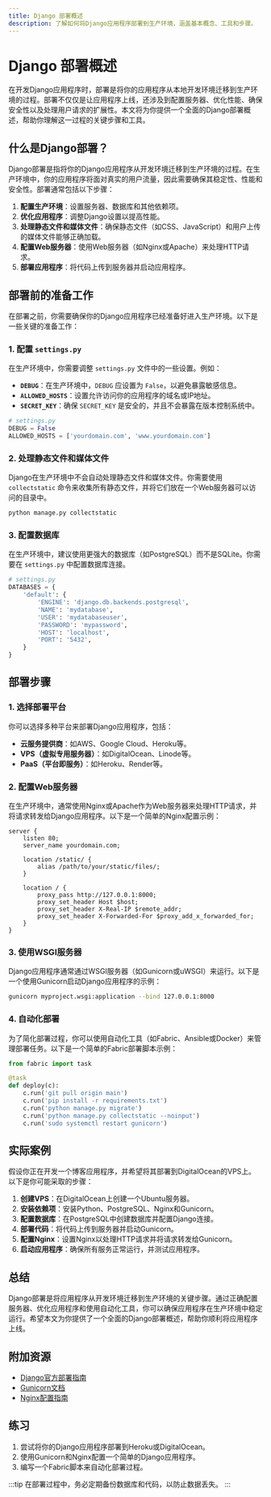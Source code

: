 ```yaml
---
title: Django 部署概述
description: 了解如何将Django应用程序部署到生产环境，涵盖基本概念、工具和步骤。
---
```


# Django 部署概述

在开发Django应用程序时，部署是将你的应用程序从本地开发环境迁移到生产环境的过程。部署不仅仅是让应用程序上线，还涉及到配置服务器、优化性能、确保安全性以及处理用户请求的扩展性。本文将为你提供一个全面的Django部署概述，帮助你理解这一过程的关键步骤和工具。

## 什么是Django部署？

Django部署是指将你的Django应用程序从开发环境迁移到生产环境的过程。在生产环境中，你的应用程序将面对真实的用户流量，因此需要确保其稳定性、性能和安全性。部署通常包括以下步骤：

1. **配置生产环境**：设置服务器、数据库和其他依赖项。
2. **优化应用程序**：调整Django设置以提高性能。
3. **处理静态文件和媒体文件**：确保静态文件（如CSS、JavaScript）和用户上传的媒体文件能够正确加载。
4. **配置Web服务器**：使用Web服务器（如Nginx或Apache）来处理HTTP请求。
5. **部署应用程序**：将代码上传到服务器并启动应用程序。

## 部署前的准备工作

在部署之前，你需要确保你的Django应用程序已经准备好进入生产环境。以下是一些关键的准备工作：

### 1. 配置 `settings.py`

在生产环境中，你需要调整 `settings.py` 文件中的一些设置。例如：

- **`DEBUG`**：在生产环境中，`DEBUG` 应设置为 `False`，以避免暴露敏感信息。
- **`ALLOWED_HOSTS`**：设置允许访问你的应用程序的域名或IP地址。
- **`SECRET_KEY`**：确保 `SECRET_KEY` 是安全的，并且不会暴露在版本控制系统中。

```python
# settings.py
DEBUG = False
ALLOWED_HOSTS = ['yourdomain.com', 'www.yourdomain.com']
```

### 2. 处理静态文件和媒体文件

Django在生产环境中不会自动处理静态文件和媒体文件。你需要使用 `collectstatic` 命令来收集所有静态文件，并将它们放在一个Web服务器可以访问的目录中。

```bash
python manage.py collectstatic
```

### 3. 配置数据库

在生产环境中，建议使用更强大的数据库（如PostgreSQL）而不是SQLite。你需要在 `settings.py` 中配置数据库连接。

```python
# settings.py
DATABASES = {
    'default': {
        'ENGINE': 'django.db.backends.postgresql',
        'NAME': 'mydatabase',
        'USER': 'mydatabaseuser',
        'PASSWORD': 'mypassword',
        'HOST': 'localhost',
        'PORT': '5432',
    }
}
```

## 部署步骤

### 1. 选择部署平台

你可以选择多种平台来部署Django应用程序，包括：

- **云服务提供商**：如AWS、Google Cloud、Heroku等。
- **VPS（虚拟专用服务器）**：如DigitalOcean、Linode等。
- **PaaS（平台即服务）**：如Heroku、Render等。

### 2. 配置Web服务器

在生产环境中，通常使用Nginx或Apache作为Web服务器来处理HTTP请求，并将请求转发给Django应用程序。以下是一个简单的Nginx配置示例：

```nginx
server {
    listen 80;
    server_name yourdomain.com;

    location /static/ {
        alias /path/to/your/static/files/;
    }

    location / {
        proxy_pass http://127.0.0.1:8000;
        proxy_set_header Host $host;
        proxy_set_header X-Real-IP $remote_addr;
        proxy_set_header X-Forwarded-For $proxy_add_x_forwarded_for;
    }
}
```

### 3. 使用WSGI服务器

Django应用程序通常通过WSGI服务器（如Gunicorn或uWSGI）来运行。以下是一个使用Gunicorn启动Django应用程序的示例：

```bash
gunicorn myproject.wsgi:application --bind 127.0.0.1:8000
```

### 4. 自动化部署

为了简化部署过程，你可以使用自动化工具（如Fabric、Ansible或Docker）来管理部署任务。以下是一个简单的Fabric部署脚本示例：

```python
from fabric import task

@task
def deploy(c):
    c.run('git pull origin main')
    c.run('pip install -r requirements.txt')
    c.run('python manage.py migrate')
    c.run('python manage.py collectstatic --noinput')
    c.run('sudo systemctl restart gunicorn')
```

## 实际案例

假设你正在开发一个博客应用程序，并希望将其部署到DigitalOcean的VPS上。以下是你可能采取的步骤：

1. **创建VPS**：在DigitalOcean上创建一个Ubuntu服务器。
2. **安装依赖项**：安装Python、PostgreSQL、Nginx和Gunicorn。
3. **配置数据库**：在PostgreSQL中创建数据库并配置Django连接。
4. **部署代码**：将代码上传到服务器并启动Gunicorn。
5. **配置Nginx**：设置Nginx以处理HTTP请求并将请求转发给Gunicorn。
6. **启动应用程序**：确保所有服务正常运行，并测试应用程序。

## 总结

Django部署是将应用程序从开发环境迁移到生产环境的关键步骤。通过正确配置服务器、优化应用程序和使用自动化工具，你可以确保应用程序在生产环境中稳定运行。希望本文为你提供了一个全面的Django部署概述，帮助你顺利将应用程序上线。

## 附加资源

- [Django官方部署指南](https://docs.djangoproject.com/en/stable/howto/deployment/)
- [Gunicorn文档](https://gunicorn.org/)
- [Nginx配置指南](https://nginx.org/en/docs/)

## 练习

1. 尝试将你的Django应用程序部署到Heroku或DigitalOcean。
2. 使用Gunicorn和Nginx配置一个简单的Django应用程序。
3. 编写一个Fabric脚本来自动化部署过程。

:::tip
在部署过程中，务必定期备份数据库和代码，以防止数据丢失。
:::